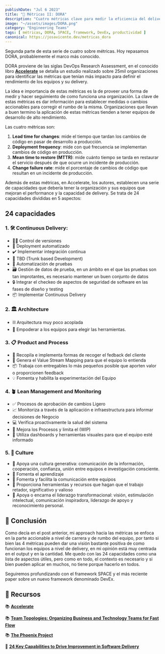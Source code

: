 ```yaml
---
publishDate: "Jul 6 2023"
title: "📐 Métricas II: DORA"
description: "Cuatro métricas clave para medir la eficiencia del delivery de un equipo."
image: "~/assets/images/DORA.png"
category: "Engineering Teams"
tags: [ métricas, DORA, SPACE, framework, DevEx, productividad ]
canonical: https://josavicente.dev/metricas_dora
---
```

Segunda parte de esta serie de cuatro sobre métricas. Hoy repasamos DORA, probablemente el marco más conocido.

DORA proviene de las siglas DevOps Research Assessment, en el conocido libro **[Accelerate](https://amzn.to/3CPacnR)** se detalla un estudio realizado sobre 25mil 
organizaciones para identificar las métricas que tenían más impacto para definir el rendimiento de los equipos y su delivery.

La idea e importancia de estas métricas es la de proveer una forma de medir y hacer seguimiento de como funciona una organización. La clave de estas métricas es dar información para establecer medidas
o cambios accionables para corregir el rumbo de la misma. Organizaciones que llevan a buen termino la aplicación de estas métricas tienden a tener equipos de desarrollo de alto rendimiento.

Las cuatro métricas son:

1. **Lead time for changes**: mide el tiempo que tardan los cambios de código en pasar de desarrollo a producción.
2. **Deployment frequency**: mide con qué frecuencia se implementan cambios de código en producción.
3. **Mean time to restore (MTTR)**: mide cuánto tiempo se tarda en restaurar el servicio después de que ocurre un incidente de producción.
4. **Change failure rate**: mide el porcentaje de cambios de código que resultan en un incidente de producción.

Además de estas métricas, en Accelerate, los autores, establecen una serie de capacidades que debería tener la organización y sus equipos que mejoran el 
performance y la capacidad de delivery. Se trata de 24 capacidades divididas en 5 aspectos:

## 24 capacidades

### 1. 🛠️ Continuous Delivery:
- 👨‍💻 Control de versiones 
- 🤖 Deployment automatizado 
- ✔️ Implementar integración continua 
- 🌳 TBD (Trunk based Development) 
- 🧪 Automatización de pruebas 
- 🗃️ Gestión de datos de prueba, en un ámbito en el que las pruebas son tan improtantes, es necesario mantener un buen conjunto de datos 
- 🔒 Integrar el checkeo de aspectos de seguridad de software en las fases de diseño y testing
- 📦 Implementar Continuous Delivery

### 2. 🏛️ Architecture
- ⛓️ Arquitectura muy poco acoplada
- 💪 Empoderar a los equipos para elegir las herramientas.

### 3. 📋 Product and Process 
- 📣 Recopila e implementa formas de recoger el fedback del cliente
- 👀 Genera el Value Stream Mapping para que el equipo lo entienda
- 📦 Trabaja con entregables lo más pequeños posible que aporten valor o proporcionen feedback
- 💡 Fomenta y habilita la experimentación del Equipo 

### 4. 🪴 Lean Management and Monitoring
- ✅ Procesos de aprobación de cambios Ligero 
- 📈 Monitoriza a través de la aplicación e infraestructura para informar decisiones de Negocio 
- 💻 Verifica proactivamente la salud del sistema 
- 📝 Mejora los Procesos y limita el (WIP) 
- 📌 Utiliza dashboards y herramientas visuales para que el equipo esté informado

### 5. 🌈 Culture
- 👥 Apoya una cultura generativa: comunicación de la información, cooperación, confianza, unión entre equipos e investigación consciente.
- 🧠 Fomenta el aprendizaje
- 🤝 Fomenta y facilita la comunicación entre equipos
- 🎯 Proporciona herramientas y recursos que hagan que el trabajo retador, significativo y valioso
- 🚀 Apoya o encarna el liderazgo transformacional: visión, estimulación intelectual, comunicación inspiradora, liderazgo de apoyo y reconocimiento personal.

## 🧠 Conclusión

Como decía en el post anterior, mi approach hacia las métricas se enfoca en la parte accionable a nivel de carrera y de rumbo del equipo, por tanto si bien las 4 
métricas pueden dar una visión bastante positiva de como funcionan los equipos a nivel de delivery, en mi opinión está muy centrada en el output y en la cantidad. 
Me quedo con las 24 capacidades como una lista de aspectos útiles, pero como en todo, el contexto es necesario y si bien pueden aplicar en muchos, no tiene porque hacerlo en todos.

Seguiremos profundizando con el framework SPACE y el más reciente paper sobre un nuevo framework denominado DevEx.


## 📖 Recursos
📚 **[Accelerate](https://amzn.to/3CPacnR)**

📚 **[Team Topologies: Organizing Business and Technology Teams for Fast Flow](https://amzn.to/3NQI4qK)**

📚 **[The Phoenix Project](https://amzn.to/3CNtIBh)**

📑 **[24 Key Capabilities to Drive Improvement in Software Delivery](https://itrevolution.com/articles/24-key-capabilities-to-drive-improvement-in-software-delivery/)**

